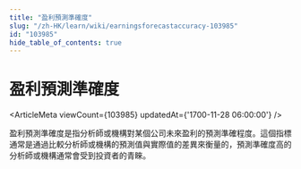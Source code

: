 ```yaml
---
title: "盈利預測準確度"
slug: "/zh-HK/learn/wiki/earningsforecastaccuracy-103985"
id: "103985"
hide_table_of_contents: true
---
```



# 盈利預測準確度

<ArticleMeta viewCount={103985} updatedAt={'1700-11-28 06:00:00'} />

盈利預測準確度是指分析師或機構對某個公司未來盈利的預測準確程度。這個指標通常是通過比較分析師或機構的預測值與實際值的差異來衡量的，預測準確度高的分析師或機構通常會受到投資者的青睞。

